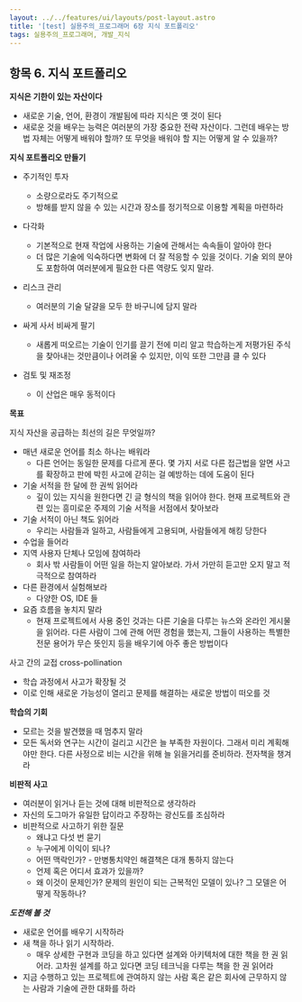 ```yaml
---
layout: ../../features/ui/layouts/post-layout.astro
title: '[test] 실용주의_프로그래머 6장 지식 포트폴리오'
tags: 실용주의_프로그래머, 개발_지식
---
```


## 항목 6. 지식 포트폴리오

**지식은 기한이 있는 자산이다**

- 새로운 기술, 언어, 환경이 개발됨에 따라 지식은 옛 것이 된다
- 새로운 것을 배우는 능력은 여러분의 가장 중요한 전략 자산이다. 그런데 배우는 방법 자체는 어떻게 배워야 할까? 또 무엇을 배워야 할 지는 어떻게 알 수 있을까?

**지식 포트폴리오 만들기**

- 주기적인 투자

  - 소량으로라도 주기적으로
  - 방해를 받지 않을 수 있는 시간과 장소를 정기적으로 이용할 계획을 마련하라

- 다각화

  - 기본적으로 현재 작업에 사용하는 기술에 관해서는 속속들이 알아야 한다
  - 더 많은 기술에 익숙하다면 변화에 더 잘 적응할 수 있을 것이다. 기술 외의 분야도 포함하여 여러분에게 필요한 다른 역량도 잊지 말라.

- 리스크 관리

  - 여러분의 기술 달걀을 모두 한 바구니에 담지 말라

- 싸게 사서 비싸게 팔기

  - 새롭게 떠오르는 기술이 인기를 끌기 전에 미리 알고 학습하는게 저평가된 주식을 찾아내는 것만큼이나 어려울 수 있지만, 이익 또한 그만큼 클 수 있다

- 검토 및 재조정
  - 이 산업은 매우 동적이다

**목표**

지식 자산을 공급하는 최선의 길은 무엇일까?

- 매년 새로운 언어를 최소 하나는 배워라
  - 다른 언어는 동일한 문제를 다르게 푼다. 몇 가지 서로 다른 접근법을 알면 사고를 확장하고 판에 박힌 사고에 갇히는 걸 예방하는 데에 도움이 된다
- 기술 서적을 한 달에 한 권씩 읽어라
  - 깊이 있는 지식을 원한다면 긴 글 형식의 책을 읽어야 한다. 현재 프로젝트와 관련 있는 흥미로운 주제의 기술 서적을 서점에서 찾아보라
- 기술 서적이 아닌 책도 읽어라
  - 우리는 사람들과 일하고, 사람들에게 고용되며, 사람들에게 해킹 당한다
- 수업을 들어라
- 지역 사용자 단체나 모임에 참여하라
  - 회사 밖 사람들이 어떤 일을 하는지 알아보라. 가서 가만히 듣고만 오지 말고 적극적으로 참여하라
- 다른 환경에서 실험해보라
  - 다양한 OS, IDE 들
- 요즘 흐름을 놓치지 말라
  - 현재 프로젝트에서 사용 중인 것과는 다른 기술을 다루는 뉴스와 온라인 게시물을 읽어라. 다른 사람이 그에 관해 어떤 경험을 했는지, 그들이 사용하는 특별한 전문 용어가 무슨 뜻인지 등을 배우기에 아주 좋은 방법이다

사고 간의 교접 cross-pollination

- 학습 과정에서 사고가 확장될 것
- 이로 인해 새로운 가능성이 열리고 문제를 해결하는 새로운 방법이 떠오를 것

**학습의 기회**

- 모르는 것을 발견했을 때 멈추지 말라
- 모든 독서와 연구는 시간이 걸리고 시간은 늘 부족한 자원이다. 그래서 미리 계획해야만 한다. 다른 사정으로 비는 시간을 위해 늘 읽을거리를 준비하라. 전자책을 챙겨라

**비판적 사고**

- 여러분이 읽거나 듣는 것에 대해 비판적으로 생각하라
- 자신의 도그마가 유일한 답이라고 주장하는 광신도를 조심하라
- 비판적으로 사고하기 위한 질문
  - 왜냐고 다섯 번 묻기
  - 누구에게 이익이 되나?
  - 어떤 맥락인가? - 만병통치약인 해결책은 대개 통하지 않는다
  - 언제 혹은 어디서 효과가 있을까?
  - 왜 이것이 문제인가? 문제의 원인이 되는 근복적인 모델이 있나? 그 모델은 어떻게 작동하나?

_**도전해 볼 것**_

- 새로운 언어를 배우기 시작하라
- 새 책을 하나 읽기 시작하라.
  - 매우 상세한 구현과 코딩을 하고 있다면 설계와 아키텍처에 대한 책을 한 권 읽어라. 고차원 설계를 하고 있다면 코딩 테크닉을 다루는 책을 한 권 읽어라
- 지금 수행하고 있는 프로젝트에 관여하지 않는 사람 혹은 같은 회사에 근무하지 않는 사람과 기술에 관한 대화를 하라
